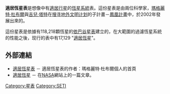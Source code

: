 '''適居恆星表'''{{lang|en|（HabCat，Catalog of Nearby Habitable Systems）}}是想像中有[[適居行星|適居行星]]的[[恆星系統|恆星系統]]表。這份星表是由兩位科學家，[[瑪格麗特·杜布爾|瑪格麗特·杜布爾]]與[[吉兒·塔特|吉兒·塔特]]在[[搜寻地外文明计划|搜寻地外文明计划]]的子計畫－[[鳳凰計畫|鳳凰計畫]]中，於2002年發展出來的。

這份星表是依據有118,218顆恆星的[[依巴谷星表|依巴谷星表]]建立的，在大範圍的過濾恆星系統的性能之後，现行的表中有17,129 "[[適居恆星|適居恆星]]"。

== 外部連結 ==
*[https://web.archive.org/web/20070302231713/http://skye.as.arizona.edu/~turnbull/ 適居恆星表] － 適居恆星表的作者：瑪格麗特·杜布爾個人的首頁
*[http://www.nasa.gov/vision/universe/newworlds/HabStars.html 適居恆星] － 在[[NASA|NASA]]網站上的一篇文章。

{{天文小作品}}
{{Extraterrestrial life}}

[[Category:星表|Category:星表]]
[[Category:SETI|Category:SETI]]